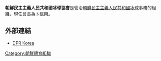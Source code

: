 {{noteTA
|G1=Country
|1=zh:北朝鮮; zh-cn:朝鲜; zh-tw:北韓; zh-hk:北韓; zh-sg:北韩;
}}

{{IIHFnation
|IIHFnation = 朝鮮民主主義人民共和國
|logo_image =
|organization = 朝鮮民主主義人民共和國冰球協會
|joined = 1963年8月8日
|president = 卜信南
|mens_ranking =43
|womens_ranking =21
|website =
}}

'''朝鮮民主主義人民共和國冰球協會'''是管治[[朝鮮民主主義人民共和國|朝鮮民主主義人民共和國]][[冰球|冰球]]事務的組織，現任會長為[[卜信南|卜信南]]。

==外部連結==
*[http://www.iihf.com/iihf-home/countries/dpr-korea.html DPR Korea]{{Wayback|url=http://www.iihf.com/iihf-home/countries/dpr-korea.html |date=20180914022444 }} 

[[Category:朝鮮體育組織|Category:朝鮮體育組織]]
{{DEFAULTSORT:Ice Hockey Association Of The Dpr Korea}}